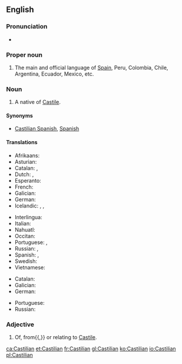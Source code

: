 ==English==
{{wikipedia}}

===Pronunciation===
* {{audio|en-us-Castilian.ogg|Audio (US)|lang=en}}

===Proper noun===
{{en-proper noun}}

# The main and official language of [[Spain]], Peru, Colombia, Chile, Argentina, Ecuador, Mexico, etc.

===Noun===
{{en-noun}}

# A native of [[Castile]].

====Synonyms====
* {{sense|language}} [[Castilian Spanish]], [[Spanish]]

====Translations====
{{trans-top|Language}}
* Afrikaans: {{t|af|Kastiliaans}}
* Asturian: {{t+|ast|castellanu|m}}
* Catalan: {{t+|ca|castellà}}, {{t+|ca|espanyol}}
* Dutch: {{t|nl|Castiliaans|n}}, {{t+|nl|Spaans|n}}
* Esperanto: {{t+|eo|hispana}}
* French: {{t+|fr|castillan}}
* Galician: {{t+|gl|castelán|m}}
* German: {{t+|de|Kastilisch|n}}
* Icelandic: {{t|is|kastilíska|f}}, {{t+|is|spænska|f}}, {{t|is|spánska|f}}
{{trans-mid}}
* Interlingua: {{t+|ia|espaniol}}
* Italian: {{t+|it|castigliano|m}}
* Nahuatl: {{t|nah|Caxtillahtōlli}}
* Occitan: {{t+|oc|castelhan|m}}
* Portuguese: {{t+|pt|espanhol|m}}, {{t+|pt|castelhano|m}}
* Russian: {{t|ru|кастильский|m|sc=Cyrl}} {{qualifier|язы́к}}, {{t+|ru|испа́нский|m|sc=Cyrl}} {{qualifier|язы́к}}
* Spanish: {{t+|es|castellano|m}}, {{t+|es|español|m}}
* Swedish: {{t|sv|kastillianska}}
* Vietnamese: {{t+|vi|tiếng Tây Ban Nha}}
{{trans-bottom}}

{{trans-top|a native of Castile}}
* Catalan: {{t+|ca|castellà|m}}
* Galician: {{t+|gl|castelán|m}}
* German: {{t|de|Kastilianer|m}}
{{trans-mid}}
* Portuguese: {{t+|pt|castelhano|m}}
* Russian: {{t|ru|касти́лец|m|sc=Cyrl}}
{{trans-bottom}}

===Adjective===
{{en-adj|-}}

# Of, from{{,}} or relating to [[Castile]].

[[ca:Castilian]]
[[et:Castilian]]
[[fr:Castilian]]
[[gl:Castilian]]
[[ko:Castilian]]
[[io:Castilian]]
[[pl:Castilian]]